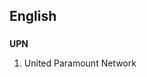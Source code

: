 ==English==

==={{initialism}}===
'''UPN'''

# {{television|US}} United Paramount Network
{{count page|[[Wiktionary:Page count]]}}